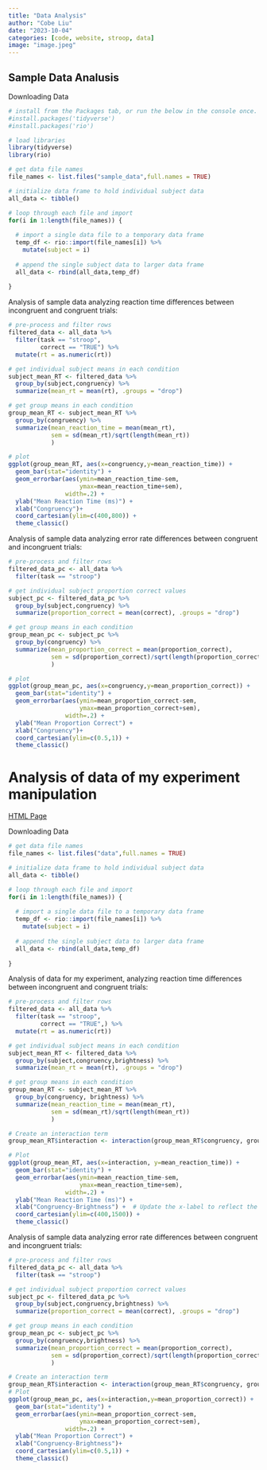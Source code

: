 ```yaml
---
title: "Data Analysis"
author: "Cobe Liu"
date: "2023-10-04"
categories: [code, website, stroop, data]
image: "image.jpeg"
---
```


## Sample Data Analusis

Downloading Data

``` r
# install from the Packages tab, or run the below in the console once.
#install.packages('tidyverse')
#install.packages('rio')

# load libraries
library(tidyverse)
library(rio)

# get data file names
file_names <- list.files("sample_data",full.names = TRUE)

# initialize data frame to hold individual subject data
all_data <- tibble()

# loop through each file and import
for(i in 1:length(file_names)) {
  
  # import a single data file to a temporary data frame
  temp_df <- rio::import(file_names[i]) %>%
    mutate(subject = i)
  
  # append the single subject data to larger data frame
  all_data <- rbind(all_data,temp_df)
  
}
```

Analysis of sample data analyzing reaction time differences between incongruent and congruent trials:

```r
# pre-process and filter rows
filtered_data <- all_data %>%
  filter(task == "stroop",
         correct == "TRUE") %>%
  mutate(rt = as.numeric(rt))

# get individual subject means in each condition
subject_mean_RT <- filtered_data %>%
  group_by(subject,congruency) %>%
  summarize(mean_rt = mean(rt), .groups = "drop")

# get group means in each condition
group_mean_RT <- subject_mean_RT %>%
  group_by(congruency) %>%
  summarize(mean_reaction_time = mean(mean_rt),
            sem = sd(mean_rt)/sqrt(length(mean_rt))
            )

# plot
ggplot(group_mean_RT, aes(x=congruency,y=mean_reaction_time)) +
  geom_bar(stat="identity") +
  geom_errorbar(aes(ymin=mean_reaction_time-sem,
                    ymax=mean_reaction_time+sem),
                width=.2) +
  ylab("Mean Reaction Time (ms)") +
  xlab("Congruency")+
  coord_cartesian(ylim=c(400,800)) +
  theme_classic()

```

Analysis of sample data analyzing error rate differences between congruent and incongruent trials:

```r

# pre-process and filter rows
filtered_data_pc <- all_data %>%
  filter(task == "stroop")

# get individual subject proportion correct values
subject_pc <- filtered_data_pc %>%
  group_by(subject,congruency) %>%
  summarize(proportion_correct = mean(correct), .groups = "drop")

# get group means in each condition
group_mean_pc <- subject_pc %>%
  group_by(congruency) %>%
  summarize(mean_proportion_correct = mean(proportion_correct),
            sem = sd(proportion_correct)/sqrt(length(proportion_correct))
            )

# plot
ggplot(group_mean_pc, aes(x=congruency,y=mean_proportion_correct)) +
  geom_bar(stat="identity") +
  geom_errorbar(aes(ymin=mean_proportion_correct-sem,
                    ymax=mean_proportion_correct+sem),
                width=.2) +
  ylab("Mean Proportion Correct") +
  xlab("Congruency")+
  coord_cartesian(ylim=c(0.5,1)) +
  theme_classic()
```


# Analysis of data of my experiment manipulation

[HTML Page](stroop.html)

Downloading Data

``` r
# get data file names
file_names <- list.files("data",full.names = TRUE)

# initialize data frame to hold individual subject data
all_data <- tibble()

# loop through each file and import
for(i in 1:length(file_names)) {
  
  # import a single data file to a temporary data frame
  temp_df <- rio::import(file_names[i]) %>%
    mutate(subject = i)
  
  # append the single subject data to larger data frame
  all_data <- rbind(all_data,temp_df)
  
}
```

Analysis of data for my experiment, analyzing reaction time differences between incongruent and congruent trials:

```r
# pre-process and filter rows
filtered_data <- all_data %>%
  filter(task == "stroop",
         correct == "TRUE",) %>%
  mutate(rt = as.numeric(rt))

# get individual subject means in each condition
subject_mean_RT <- filtered_data %>%
  group_by(subject,congruency,brightness) %>%
  summarize(mean_rt = mean(rt), .groups = "drop")

# get group means in each condition
group_mean_RT <- subject_mean_RT %>%
  group_by(congruency, brightness) %>%
  summarize(mean_reaction_time = mean(mean_rt),
            sem = sd(mean_rt)/sqrt(length(mean_rt))
            )

# Create an interaction term
group_mean_RT$interaction <- interaction(group_mean_RT$congruency, group_mean_RT$brightness, sep="-")

# Plot
ggplot(group_mean_RT, aes(x=interaction, y=mean_reaction_time)) +
  geom_bar(stat="identity") +
  geom_errorbar(aes(ymin=mean_reaction_time-sem,
                    ymax=mean_reaction_time+sem),
                width=.2) +
  ylab("Mean Reaction Time (ms)") +
  xlab("Congruency-Brightness") +  # Update the x-label to reflect the interaction
  coord_cartesian(ylim=c(400,1500)) +
  theme_classic()

```

Analysis of sample data analyzing error rate differences between congruent and incongruent trials:

```r

# pre-process and filter rows
filtered_data_pc <- all_data %>%
  filter(task == "stroop")

# get individual subject proportion correct values
subject_pc <- filtered_data_pc %>%
  group_by(subject,congruency,brightness) %>%
  summarize(proportion_correct = mean(correct), .groups = "drop")

# get group means in each condition
group_mean_pc <- subject_pc %>%
  group_by(congruency,brightness) %>%
  summarize(mean_proportion_correct = mean(proportion_correct),
            sem = sd(proportion_correct)/sqrt(length(proportion_correct))
            )

# Create an interaction term
group_mean_RT$interaction <- interaction(group_mean_RT$congruency, group_mean_RT$brightness, sep="-")
# Plot
ggplot(group_mean_pc, aes(x=interaction,y=mean_proportion_correct)) +
  geom_bar(stat="identity") +
  geom_errorbar(aes(ymin=mean_proportion_correct-sem,
                    ymax=mean_proportion_correct+sem),
                width=.2) +
  ylab("Mean Proportion Correct") +
  xlab("Congruency-Brightness")+
  coord_cartesian(ylim=c(0.5,1)) +
  theme_classic()
```

